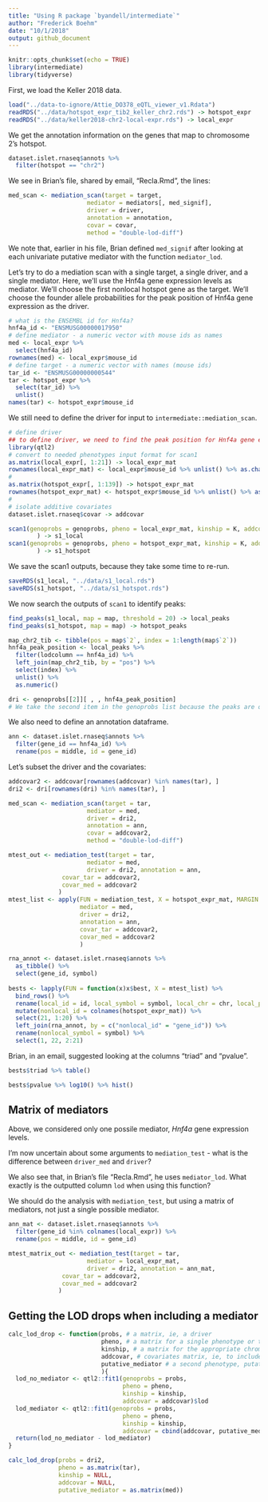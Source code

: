 ```yaml
---
title: "Using R package `byandell/intermediate`"
author: "Frederick Boehm"
date: "10/1/2018"
output: github_document
---
```


```r
knitr::opts_chunk$set(echo = TRUE)
library(intermediate)
library(tidyverse)
```

First, we load the Keller 2018 data.

```r
load("../data-to-ignore/Attie_DO378_eQTL_viewer_v1.Rdata")
readRDS("../data/hotspot_expr_tib2_keller_chr2.rds") -> hotspot_expr
readRDS("../data/keller2018-chr2-local-expr.rds") -> local_expr
```

We get the annotation information on the genes that map to chromosome 2's hotspot.

```r
dataset.islet.rnaseq$annots %>%
  filter(hotspot == "chr2")
```




We see in Brian's file, shared by email, "Recla.Rmd", the lines:

```r
med_scan <- mediation_scan(target = target,
                      mediator = mediators[, med_signif],
                      driver = driver,
                      annotation = annotation,
                      covar = covar,
                      method = "double-lod-diff")
```

We note that, earlier in his file, Brian defined `med_signif` after looking at each univariate putative mediator with the function `mediator_lod`.




Let's try to do a mediation scan with a single target, a single driver, and a single mediator. Here, we'll use the Hnf4a gene expression levels as mediator. We'll choose the first nonlocal hotspot gene as the target. We'll choose the founder allele probabilities for the peak position of Hnf4a gene expression as the driver.

```r
# what is the ENSEMBL id for Hnf4a?
hnf4a_id <- "ENSMUSG00000017950"
# define mediator - a numeric vector with mouse ids as names
med <- local_expr %>%
  select(hnf4a_id)
rownames(med) <- local_expr$mouse_id
# define target - a numeric vector with names (mouse ids)
tar_id <- "ENSMUSG00000000544"
tar <- hotspot_expr %>%
  select(tar_id) %>%
  unlist()
names(tar) <- hotspot_expr$mouse_id
```

We still need to define the driver for input to `intermediate::mediation_scan`.

```r
# define driver
## to define driver, we need to find the peak position for Hnf4a gene expression levels
library(qtl2)
# convert to needed phenotypes input format for scan1
as.matrix(local_expr[, 1:21]) -> local_expr_mat
rownames(local_expr_mat) <- local_expr$mouse_id %>% unlist() %>% as.character()
#
as.matrix(hotspot_expr[, 1:139]) -> hotspot_expr_mat
rownames(hotspot_expr_mat) <- hotspot_expr$mouse_id %>% unlist() %>% as.character()
#
# isolate additive covariates
dataset.islet.rnaseq$covar -> addcovar
```



```r
scan1(genoprobs = genoprobs, pheno = local_expr_mat, kinship = K, addcovar = addcovar, reml = TRUE
        ) -> s1_local
scan1(genoprobs = genoprobs, pheno = hotspot_expr_mat, kinship = K, addcovar = addcovar, reml = TRUE
        ) -> s1_hotspot

```


We save the scan1 outputs, because they take some time to re-run.

```r
saveRDS(s1_local, "../data/s1_local.rds")
saveRDS(s1_hotspot, "../data/s1_hotspot.rds")
```



We now search the outputs of `scan1` to identify peaks:

```r
find_peaks(s1_local, map = map, threshold = 20) -> local_peaks
find_peaks(s1_hotspot, map = map) -> hotspot_peaks
```

```r
map_chr2_tib <- tibble(pos = map$`2`, index = 1:length(map$`2`))
hnf4a_peak_position <- local_peaks %>%
  filter(lodcolumn == hnf4a_id) %>% 
  left_join(map_chr2_tib, by = "pos") %>%
  select(index) %>% 
  unlist() %>%
  as.numeric()

```



```r
dri <- genoprobs[[2]][ , , hnf4a_peak_position] 
# We take the second item in the genoprobs list because the peaks are on chromosome TWO
```

We also need to define an annotation dataframe.

```r
ann <- dataset.islet.rnaseq$annots %>%
  filter(gene_id == hnf4a_id) %>% 
  rename(pos = middle, id = gene_id)
```

Let's subset the driver and the covariates:

```r
addcovar2 <- addcovar[rownames(addcovar) %in% names(tar), ]
dri2 <- dri[rownames(dri) %in% names(tar), ]
```




```r
med_scan <- mediation_scan(target = tar,
                      mediator = med,
                      driver = dri2,
                      annotation = ann,
                      covar = addcovar2,
                      method = "double-lod-diff")

```


```r
mtest_out <- mediation_test(target = tar,
                      mediator = med,
                      driver = dri2, annotation = ann, 
               covar_tar = addcovar2, 
               covar_med = addcovar2
              )
mtest_list <- apply(FUN = mediation_test, X = hotspot_expr_mat, MARGIN = 2,
                    mediator = med, 
                    driver = dri2, 
                    annotation = ann,
                    covar_tar = addcovar2,
                    covar_med = addcovar2
                    )
```


```r
rna_annot <- dataset.islet.rnaseq$annots %>%
  as_tibble() %>%
  select(gene_id, symbol)
  
bests <- lapply(FUN = function(x)x$best, X = mtest_list) %>% 
  bind_rows() %>%
  rename(local_id = id, local_symbol = symbol, local_chr = chr, local_pos = pos) %>%
  mutate(nonlocal_id = colnames(hotspot_expr_mat)) %>%
  select(21, 1:20) %>%
  left_join(rna_annot, by = c("nonlocal_id" = "gene_id")) %>%
  rename(nonlocal_symbol = symbol) %>%
  select(1, 22, 2:21)
```

Brian, in an email, suggested looking at the columns "triad" and "pvalue".


```r
bests$triad %>% table()
```


```r
bests$pvalue %>% log10() %>% hist()
```

## Matrix of mediators

Above, we considered only one possile mediator, *Hnf4a* gene expression levels.

I'm now uncertain about some arguments to `mediation_test` - what is the difference between `driver_med` and `driver`?

We also see that, in Brian's file "Recla.Rmd", he uses `mediator_lod`. What exactly is the outputted column `lod` when using this function?

We should do the analysis with `mediation_test`, but using a matrix of mediators, not just a single possible mediator.

```r
ann_mat <- dataset.islet.rnaseq$annots %>%
  filter(gene_id %in% colnames(local_expr)) %>% 
  rename(pos = middle, id = gene_id)
```


```r
mtest_matrix_out <- mediation_test(target = tar,
                      mediator = local_expr_mat,
                      driver = dri2, annotation = ann_mat, 
               covar_tar = addcovar2, 
               covar_med = addcovar2
              )

```

## Getting the LOD drops when including a mediator

```r
calc_lod_drop <- function(probs, # a matrix, ie, a driver
                          pheno, # a matrix for a single phenotype or target
                          kinship, # a matrix for the appropriate chromosome
                          addcovar, # covariates matrix, ie, to include in both model fits
                          putative_mediator # a second phenotype, putative intermediate
                          ){
  lod_no_mediator <- qtl2::fit1(genoprobs = probs, 
                                pheno = pheno, 
                                kinship = kinship, 
                                addcovar = addcovar)$lod
  lod_mediator <- qtl2::fit1(genoprobs = probs, 
                                pheno = pheno, 
                                kinship = kinship, 
                                addcovar = cbind(addcovar, putative_mediator))$lod
  return(lod_no_mediator - lod_mediator)
}
```

```r
calc_lod_drop(probs = dri2, 
              pheno = as.matrix(tar),
              kinship = NULL,
              addcovar = NULL, 
              putative_mediator = as.matrix(med))
```




